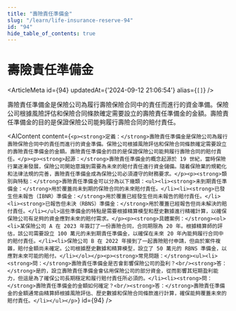 ```yaml
---
title: "壽險責任準備金"
slug: "/learn/life-insurance-reserve-94"
id: "94"
hide_table_of_contents: true
---
```



# 壽險責任準備金

<ArticleMeta id={94} updatedAt={'2024-09-12 21:06:54'} alias={`[]`} />
<div className='border-solid border-b border-t-0 my-4 border-[var(--ifm-color-gray-300)]' />

壽險責任準備金是保險公司為履行壽險保險合同中的責任而進行的資金準備。保險公司根據風險評估和保險合同條款確定需要設立的壽險責任準備金的金額。壽險責任準備金的目的是保證保險公司能夠履行壽險合同的賠付責任。

<AIContent content={`<p><strong>定義：</strong>壽險責任準備金是保險公司為履行壽險保險合同中的責任而進行的資金準備。保險公司根據風險評估和保險合同條款確定需要設立的壽險責任準備金的金額。壽險責任準備金的目的是保證保險公司能夠履行壽險合同的賠付責任。</p><p><strong>起源：</strong>壽險責任準備金的概念起源於 19 世紀，當時保險行業逐漸發展，保險公司開始意識到需要為未來的賠付責任進行資金儲備。隨着保險業的規範化和法律法規的完善，壽險責任準備金成為保險公司必須遵守的財務要求。</p><p><strong>類別與特點：</strong>壽險責任準備金可以分為以下幾類：<ul><li><strong>未到期責任準備金：</strong>用於覆蓋尚未到期的保險合同的未來賠付責任。</li><li><strong>已發生但未報告（IBNR）準備金：</strong>用於覆蓋已經發生但尚未報告的賠付責任。</li><li><strong>已報告但未決（RBNS）準備金：</strong>用於覆蓋已經報告但尚未解決的賠付責任。</li></ul>這些準備金的特點是需要根據精算模型和歷史數據進行精確計算，以確保保險公司有足夠的資金應對未來的賠付需求。</p><p><strong>具體案例：</strong><ol><li>某保險公司 A 在 2023 年簽訂了一份壽險合同，合同期限為 20 年。根據精算師的評估，該公司需要設立 100 萬元的未到期責任準備金，以確保在未來 20 年內能夠履行合同中的賠付責任。</li><li>保險公司 B 在 2022 年接到了一起壽險賠付申請，但由於案件複雜，賠付金額尚未確定。公司根據歷史數據和精算模型，設立了 50 萬元的 RBNS 準備金，以應對未來可能的賠付。</li></ol></p><p><strong>常見問題：</strong><ul><li><strong>問：</strong>壽險責任準備金是否會影響保險公司的盈利？<br/><strong>答：</strong>是的，設立壽險責任準備金會佔用保險公司的部分資金，從而影響其短期盈利能力，但這是為了確保公司長期穩定和履行賠付責任所必須的。</li><li><strong>問：</strong>壽險責任準備金的金額如何確定？<br/><strong>答：</strong>壽險責任準備金的金額通常由精算師根據風險評估、歷史數據和保險合同條款進行計算，確保能夠覆蓋未來的賠付責任。</li></ul></p>`} id={94} />
